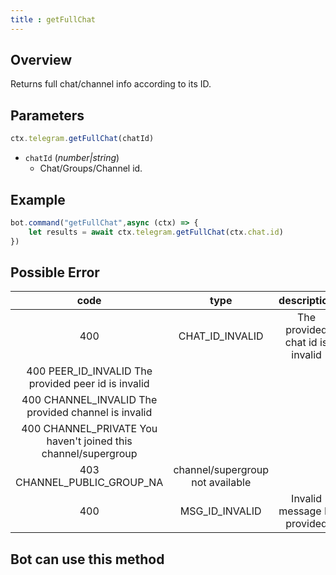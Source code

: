 ```yaml
--- 
title : getFullChat 
--- 
```

## Overview 
Returns full chat/channel info according to its ID.
## Parameters 
```ts 
ctx.telegram.getFullChat(chatId)
```
- `chatId` (_number|string_) 
    - Chat/Groups/Channel id.
## Example 
```ts:index.ts highlight=2
bot.command("getFullChat",async (ctx) => {
    let results = await ctx.telegram.getFullChat(ctx.chat.id)
})
```
## Possible Error 

| code | type | description | 
| :---: | :---: | :------:| 
| 400 | CHAT_ID_INVALID | The provided chat id is invalid | 
| 400 PEER_ID_INVALID The provided peer id is invalid | 
| 400 CHANNEL_INVALID The provided channel is invalid |
| 400 CHANNEL_PRIVATE You haven't joined this channel/supergroup |
| 403 CHANNEL_PUBLIC_GROUP_NA | channel/supergroup not available |
| 400 | MSG_ID_INVALID | Invalid message ID provided  

## Bot can use this method